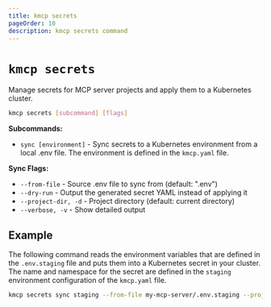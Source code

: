 ```yaml
---
title: kmcp secrets
pageOrder: 10
description: kmcp secrets command
---
```


# `kmcp secrets`

Manage secrets for MCP server projects and apply them to a Kubernetes cluster. 

```bash
kmcp secrets [subcommand] [flags]
```

**Subcommands:**
- `sync [environment]` - Sync secrets to a Kubernetes environment from a local .env file. The environment is defined in the `kmcp.yaml` file. 

**Sync Flags:**
- `--from-file` - Source .env file to sync from (default: ".env")
- `--dry-run` - Output the generated secret YAML instead of applying it
- `--project-dir, -d` - Project directory (default: current directory)
- `--verbose, -v` - Show detailed output

## Example

The following command reads the environment variables that are defined in the `.env.staging` file and puts them into a Kubernetes secret in your cluster. 
The name and namespace for the secret are defined in the `staging` environment configuration of the `kmcp.yaml` file. 

```sh
kmcp secrets sync staging --from-file my-mcp-server/.env.staging --project-dir my-mcp-server
```